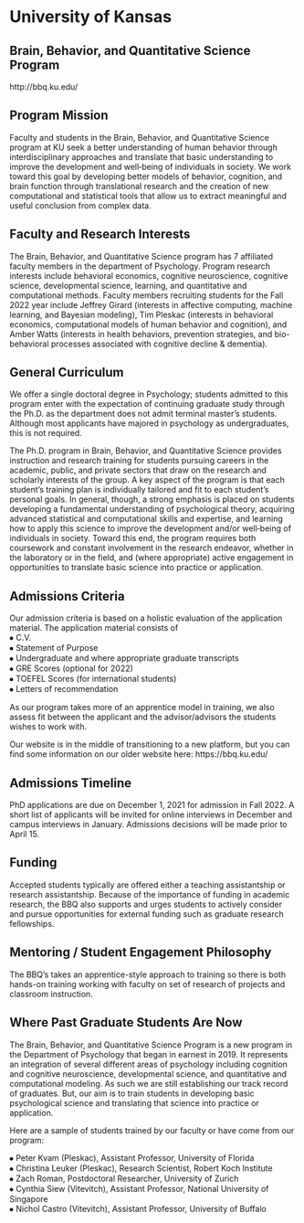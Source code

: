 
# University of Kansas {-}

## Brain, Behavior, and Quantitative Science Program {-}

 http://bbq.ku.edu/ 

## Program Mission  {-}


Faculty and students in the Brain, Behavior, and Quantitative Science program at KU seek a better understanding of human behavior through interdisciplinary approaches and translate that basic understanding to improve the development and well‐being of individuals in society. We work toward this goal by developing better models of behavior, cognition, and brain function through translational research and the creation of new computational and statistical tools that allow us to extract meaningful and useful conclusion from complex data.  



## Faculty and Research Interests  {-}


The Brain, Behavior, and Quantitative Science program has 7 affiliated faculty members in the department of Psychology. Program research interests include behavioral economics, cognitive neuroscience, cognitive science, developmental science, learning, and quantitative and computational methods. Faculty members recruiting students for the Fall 2022 year include Jeffrey Girard (interests in affective computing, machine learning, and Bayesian modeling), Tim Pleskac (interests in behavioral economics, computational models of human behavior and cognition), and Amber Watts (interests in health behaviors, prevention strategies, and bio-behavioral processes associated with cognitive decline & dementia).





## General Curriculum  {-}


We offer a single doctoral degree in Psychology; students admitted to this program enter with the expectation of continuing graduate study through the Ph.D. as the department does not admit terminal master's students. Although most applicants have majored in psychology as undergraduates, this is not required. 

The Ph.D. program in Brain, Behavior, and Quantitative Science provides instruction and research training for students pursuing careers in the academic, public, and private sectors that draw on the research and scholarly interests of the group. A key aspect of the program is that each student’s training plan is individually tailored and fit to each student’s personal goals. In general, though, a strong emphasis is placed on students developing a fundamental understanding of psychological theory, acquiring advanced statistical and computational skills and expertise, and learning how to apply this science to improve the development and/or well‐being of individuals in society. Toward this end, the program requires both coursework and constant involvement in the research endeavor, whether in the laboratory or in the field, and (where appropriate) active engagement in opportunities to translate basic science into practice or application.


## Admissions Criteria  {-}


Our admission criteria is based on a holistic evaluation of the application material. The application material consists of   
⦁	C.V.  
⦁	Statement of Purpose  
⦁	Undergraduate and where appropriate graduate transcripts  
⦁	GRE Scores (optional for 2022)  
⦁	TOEFEL Scores (for international students)  
⦁	Letters of recommendation  

As our program takes more of an apprentice model in training, we also assess fit between the applicant and the advisor/advisors the students wishes to work with. 

Our website is in the middle of transitioning to a new platform, but you can find some information on our older website here: https://bbq.ku.edu/

 


## Admissions Timeline  {-}


PhD applications are due on December 1, 2021 for admission in Fall 2022. A short list of applicants will be invited for online interviews in December and campus interviews in January. Admissions decisions will be made prior to April 15.



## Funding  {-}


Accepted students typically are offered either a teaching assistantship or research assistantship. Because of the importance of funding in academic research, the BBQ also supports and urges students to actively consider and pursue opportunities for external funding such as graduate research fellowships.


## Mentoring / Student Engagement Philosophy  {-}


The BBQ's takes an apprentice-style approach to training so there is both hands-on training working with faculty on set of research of projects and classroom instruction. 






## Where Past Graduate Students Are Now  {-}


The Brain, Behavior, and Quantitative Science Program is a new program in the Department of Psychology that began in earnest in 2019. It represents an integration of several different areas of psychology including cognition and cognitive neuroscience, developmental science, and quantitative and computational modeling. As such we are still establishing our track record of graduates. But, our aim is to train students in developing basic psychological science and translating that science into practice or application. 

Here are a sample of students trained by our faculty or have come from our program:  

⦁	Peter Kvam (Pleskac), Assistant Professor, University of Florida  
⦁	Christina Leuker (Pleskac), Research Scientist, Robert Koch Institute  
⦁	Zach Roman, Postdoctoral Researcher, University of Zurich  
⦁	Cynthia Siew (Vitevitch), Assistant Professor, National University of Singapore  
⦁	Nichol Castro (Vitevitch), Assistant Professor, University of Buffalo   




